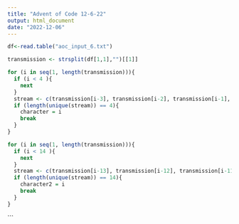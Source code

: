 ```yaml
---
title: "Advent of Code 12-6-22"
output: html_document
date: "2022-12-06"
---
```


```r
df<-read.table("aoc_input_6.txt")
```
```r
transmission <- strsplit(df[1,1],"")[[1]]
```

```r
for (i in seq(1, length(transmission))){
  if (i < 4 ){
    next
  }
  stream <- c(transmission[i-3], transmission[i-2], transmission[i-1], transmission[i])
  if (length(unique(stream)) == 4){
    character = i
    break
  }
}
```

```r
for (i in seq(1, length(transmission))){
  if (i < 14 ){
    next
  }
  stream <- c(transmission[i-13], transmission[i-12], transmission[i-11], transmission[i-10], transmission[i-9], transmission[i-8], transmission[i-7], transmission[i-6], transmission[i-5], transmission[i-4], transmission[i-3], transmission[i-2], transmission[i-1], transmission[i])
  if (length(unique(stream)) == 14){
    character2 = i
    break
  }
}
```
```





